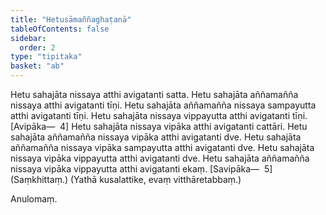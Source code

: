```yaml
---
title: "Hetusāmaññaghaṭanā"
tableOfContents: false
sidebar:
  order: 2
type: "tipitaka"
basket: "ab"
---
```



<DynamicBreadcrumb />

<Division number="32">

<Paragraph number="2910">
Hetu sahajāta nissaya atthi avigatanti satta. Hetu sahajāta aññamañña nissaya atthi avigatanti tīṇi. Hetu sahajāta aññamañña nissaya sampayutta atthi avigatanti tīṇi. Hetu sahajāta nissaya vippayutta atthi avigatanti tīṇi. [Avipāka—  4]
</Paragraph>

<Paragraph number="2911">
Hetu sahajāta nissaya vipāka atthi avigatanti cattāri. Hetu sahajāta aññamañña nissaya vipāka atthi avigatanti dve. Hetu sahajāta aññamañña nissaya vipāka sampayutta atthi avigatanti dve. Hetu sahajāta nissaya vipāka vippayutta atthi avigatanti dve. Hetu sahajāta aññamañña nissaya vipāka vippayutta atthi avigatanti ekaṃ. [Savipāka—  5] (Saṃkhittaṃ.)

</Paragraph>
</Division>

<Paragraph number="2912" type="center">
(Yathā kusalattike, evaṃ vitthāretabbaṃ.)

  
Anulomaṃ.
</Paragraph>